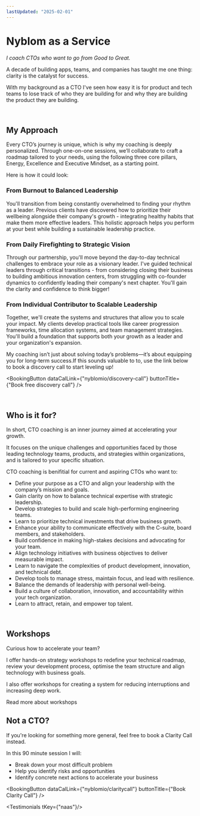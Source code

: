 ```yaml
---
lastUpdated: "2025-02-01"
---
```


# Nyblom as a Service

*I coach CTOs who want to go from Good to Great.*

A decade of building apps, teams, and companies has taught me one thing: clarity is the catalyst for success. 

With my background as a CTO I've seen how easy it is for product and tech teams to lose track of who they are building for and why they are building the product they are building.

<br />

## My Approach

Every CTO’s journey is unique, which is why my coaching is deeply personalized. Through one-on-one sessions, we’ll collaborate to craft a roadmap tailored to your needs, using the following three core pillars, Energy, Excellence and Executive Mindset, as a starting point.

Here is how it could look:

### From Burnout to Balanced Leadership

You'll transition from being constantly overwhelmed to finding your rhythm as a leader. Previous clients have discovered how to prioritize their wellbeing alongside their company's growth - integrating healthy habits that make them more effective leaders. This holistic approach helps you perform at your best while building a sustainable leadership practice.

### From Daily Firefighting to Strategic Vision

Through our partnership, you'll move beyond the day-to-day technical challenges to embrace your role as a visionary leader. I've guided technical leaders through critical transitions - from considering closing their business to building ambitious innovation centers, from struggling with co-founder dynamics to confidently leading their company's next chapter. You'll gain the clarity and confidence to think bigger!

### From Individual Contributor to Scalable Leadership

Together, we'll create the systems and structures that allow you to scale your impact. My clients develop practical tools like career progression frameworks, time allocation systems, and team management strategies. You'll build a foundation that supports both your growth as a leader and your organization's expansion.

My coaching isn’t just about solving today’s problems—it’s about equipping you for long-term success.If this sounds valuable to to, use the link below to book a discovery call to start leveling up!

<BookingButton dataCalLink={"nyblomio/discovery-call"} buttonTitle={"Book free discovery call"} />

<br />

## Who is it for?

In short, CTO coaching is an inner journey aimed at accelerating your growth. 

It focuses on the unique challenges and opportunities faced by those leading technology teams, products, and strategies within organizations, and is tailored to your specific situation. 

CTO coaching is benifitial for current and aspiring CTOs who want to:

* Define your purpose as a CTO and align your leadership with the company’s mission and goals.
* Gain clarity on how to balance technical expertise with strategic leadership.
* Develop strategies to build and scale high-performing engineering teams.
* Learn to prioritize technical investments that drive business growth.
* Enhance your ability to communicate effectively with the C-suite, board members, and stakeholders.
* Build confidence in making high-stakes decisions and advocating for your team.
* Align technology initiatives with business objectives to deliver measurable impact.
* Learn to navigate the complexities of product development, innovation, and technical debt.
* Develop tools to manage stress, maintain focus, and lead with resilience.
* Balance the demands of leadership with personal well-being.
* Build a culture of collaboration, innovation, and accountability within your tech organization.
* Learn to attract, retain, and empower top talent.

<br/>

## Workshops

Curious how to accelerate your team?

I offer hands-on strategy workshops to redefine your technical roadmap, review your development process, optimise the team structure and align technology with business goals.

I also offer workshops for creating a system for reducing interruptions and increasing deep work.

<Link href={"/nyblom-as-a-service/workshop"}>Read more about workshops</Link>

## Not a CTO?

If you're looking for something more general, feel free to book a <Link href="/nyblom-as-a-service/clarity-call">Clarity Call</Link> instead. 

In this 90 minute session I will:

* Break down your most difficult problem
* Help you identify risks and opportunities
* Identify concrete next actions to accelerate your business

<BookingButton dataCalLink={"nyblomio/claritycall"} buttonTitle={"Book Clarity Call"} />

<Testimonials tKey={"naas"}/>
